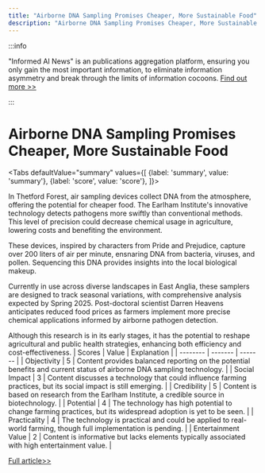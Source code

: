 ```yaml
---
title: "Airborne DNA Sampling Promises Cheaper, More Sustainable Food"
description: "Airborne DNA Sampling Promises Cheaper, More Sustainable Food"
---
```



:::info

"Informed AI News" is an publications aggregation platform, ensuring you only gain the most important information, to eliminate information asymmetry and break through the limits of information cocoons.  [Find out more >>](/docs/guides)

:::

# Airborne DNA Sampling Promises Cheaper, More Sustainable Food


<Tabs
	defaultValue="summary"
	values={[
	{label: 'summary', value: 'summary'},
	{label: 'score', value: 'score'},
]}>
<TabItem value="summary">


In Thetford Forest, air sampling devices collect DNA from the atmosphere, offering the potential for cheaper food. The Earlham Institute's innovative technology detects pathogens more swiftly than conventional methods. This level of precision could decrease chemical usage in agriculture, lowering costs and benefiting the environment.

These devices, inspired by characters from Pride and Prejudice, capture over 200 liters of air per minute, ensnaring DNA from bacteria, viruses, and pollen. Sequencing this DNA provides insights into the local biological makeup.

Currently in use across diverse landscapes in East Anglia, these samplers are designed to track seasonal variations, with comprehensive analysis expected by Spring 2025. Post-doctoral scientist Darren Heavens anticipates reduced food prices as farmers implement more precise chemical applications informed by airborne pathogen detection.

Although this research is in its early stages, it has the potential to reshape agricultural and public health strategies, enhancing both efficiency and cost-effectiveness.
</TabItem>
<TabItem value="score">
	| Scores     | Value   | Explanation |
	| -------- | ------- | ------- |
	| Objectivity  | 5    | Content provides balanced reporting on the potential benefits and current status of airborne DNA sampling technology.    |
	| Social Impact | 3     | Content discusses a technology that could influence farming practices, but its social impact is still emerging.    |
	| Credibility    | 5    | Content is based on research from the Earlham Institute, a credible source in biotechnology.    |
	| Potential    | 4    | The technology has high potential to change farming practices, but its widespread adoption is yet to be seen.    |
	| Practicality    | 4    | The technology is practical and could be applied to real-world farming, though full implementation is pending.    |
	| Entertainment Value    | 2    | Content is informative but lacks elements typically associated with high entertainment value.    |
</TabItem>
</Tabs>

[Full article>>](https://www.bbc.com/news/articles/c99zn92g2qgo)
